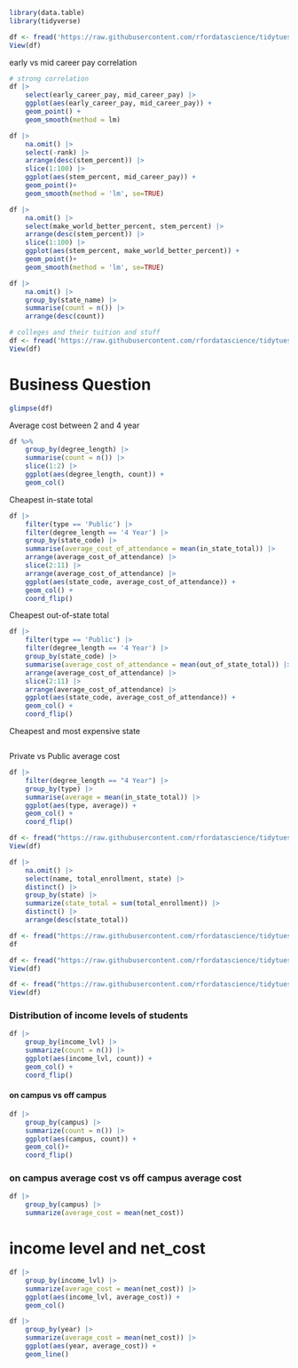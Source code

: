 ```r
library(data.table)
library(tidyverse)
```

```r
df <- fread('https://raw.githubusercontent.com/rfordatascience/tidytuesday/master/data/2020/2020-03-10/salary_potential.csv')
View(df)
```
early vs mid career pay correlation
```r
# strong correlation
df |>
    select(early_career_pay, mid_career_pay) |>
    ggplot(aes(early_career_pay, mid_career_pay)) +
    geom_point() +
    geom_smooth(method = lm)

```


```r
df |>
    na.omit() |>
    select(-rank) |>
    arrange(desc(stem_percent)) |>
    slice(1:100) |>
    ggplot(aes(stem_percent, mid_career_pay)) +
    geom_point()+
    geom_smooth(method = 'lm', se=TRUE)
```

```r
df |>
    na.omit() |>
    select(make_world_better_percent, stem_percent) |>
    arrange(desc(stem_percent)) |>
    slice(1:100) |>
    ggplot(aes(stem_percent, make_world_better_percent)) +
    geom_point()+
    geom_smooth(method = 'lm', se=TRUE)
```

```r
df |>
    na.omit() |>
    group_by(state_name) |>
    summarise(count = n()) |>
    arrange(desc(count)) 
```

```r
# colleges and their tuition and stuff 
df <- fread('https://raw.githubusercontent.com/rfordatascience/tidytuesday/master/data/2020/2020-03-10/tuition_cost.csv')
View(df)
```

# Business Question

```r
glimpse(df)
```

Average cost between 2 and 4 year
```r
df %>%
    group_by(degree_length) |>
    summarise(count = n()) |>
    slice(1:2) |>
    ggplot(aes(degree_length, count)) +
    geom_col()
```


Cheapest in-state total
```r
df |>
    filter(type == 'Public') |>
    filter(degree_length == '4 Year') |>
    group_by(state_code) |>
    summarise(average_cost_of_attendance = mean(in_state_total)) |>
    arrange(average_cost_of_attendance) |>
    slice(2:11) |>
    arrange(average_cost_of_attendance) |>
    ggplot(aes(state_code, average_cost_of_attendance)) +
    geom_col() + 
    coord_flip()
```

Cheapest out-of-state total
```r
df |>
    filter(type == 'Public') |>
    filter(degree_length == '4 Year') |>
    group_by(state_code) |>
    summarise(average_cost_of_attendance = mean(out_of_state_total)) |>
    arrange(average_cost_of_attendance) |>
    slice(2:11) |>
    arrange(average_cost_of_attendance) |>
    ggplot(aes(state_code, average_cost_of_attendance)) +
    geom_col() + 
    coord_flip()
```


Cheapest and most expensive state
```r

```


Private vs Public average cost

```r
df |>
    filter(degree_length == "4 Year") |>
    group_by(type) |>
    summarise(average = mean(in_state_total)) |>
    ggplot(aes(type, average)) +
    geom_col() +
    coord_flip()
```

```r
df <- fread("https://raw.githubusercontent.com/rfordatascience/tidytuesday/master/data/2020/2020-03-10/diversity_school.csv")
View(df)
```

```r
df |>
    na.omit() |>
    select(name, total_enrollment, state) |>
    distinct() |>
    group_by(state) |>
    summarize(state_total = sum(total_enrollment)) |>
    distinct() |>
    arrange(desc(state_total))
```
```r
df <- fread("https://raw.githubusercontent.com/rfordatascience/tidytuesday/master/data/2020/2020-03-10/all-schools.csv")
df
```

```r
df <- fread("https://raw.githubusercontent.com/rfordatascience/tidytuesday/master/data/2020/2020-03-10/student_diversity.csv")
View(df)
```
```r
df <- fread("https://raw.githubusercontent.com/rfordatascience/tidytuesday/master/data/2020/2020-03-10/tuition_income.csv")
View(df)
```

### Distribution of income levels of students
```r
df |>
    group_by(income_lvl) |>
    summarize(count = n()) |>
    ggplot(aes(income_lvl, count)) +
    geom_col() +
    coord_flip()
```
#### on campus vs off campus
```r
df |>
    group_by(campus) |>
    summarize(count = n()) |>
    ggplot(aes(campus, count)) +
    geom_col()+
    coord_flip()
```
### on campus average cost vs off campus average cost

```r
df |>
    group_by(campus) |>
    summarize(average_cost = mean(net_cost))
```

# income level and net_cost
```r
df |>
    group_by(income_lvl) |>
    summarize(average_cost = mean(net_cost)) |>
    ggplot(aes(income_lvl, average_cost)) +
    geom_col()
```
```r
df |>
    group_by(year) |>
    summarize(average_cost = mean(net_cost)) |>
    ggplot(aes(year, average_cost)) +
    geom_line()
```

